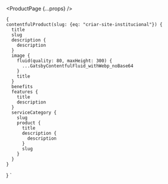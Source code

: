 

<ProductPage {...props} />



	{
    contentfulProduct(slug: {eq: "criar-site-institucional"}) {
      title
      slug
      description {
        description
      }
      image {
        fluid(quality: 80, maxHeight: 300) {
          ...GatsbyContentfulFluid_withWebp_noBase64
        }
        title
      }
      benefits
      features {
        title
        description
      }
      serviceCategory {
        slug
        product {
          title
          description {
            description
          }
          slug
        }
      }
    }
  }
`
